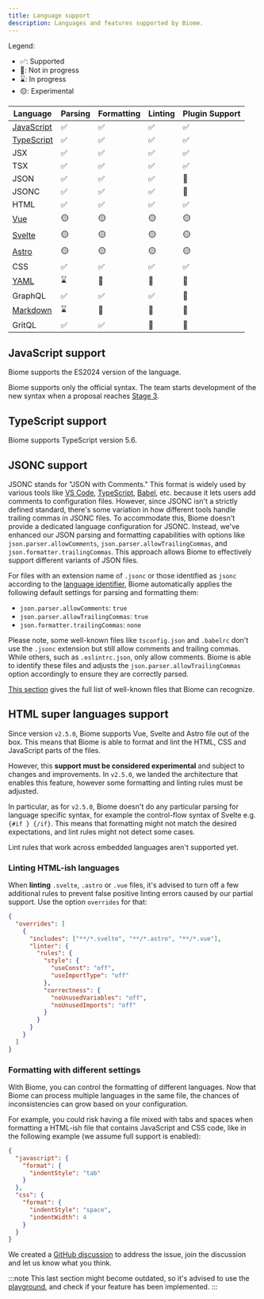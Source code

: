 ```yaml
---
title: Language support
description: Languages and features supported by Biome.
---
```


Legend:
- ✅: Supported
- 🚫: Not in progress
- ⌛️: In progress
- 🟡: Experimental

| Language                                                 | Parsing                                              | Formatting                                              | Linting                                                 | Plugin Support                                          |
|----------------------------------------------------------|------------------------------------------------------|---------------------------------------------------------|---------------------------------------------------------|---------------------------------------------------------|
| [JavaScript](#javascript-support)                        | <span aria-label="Supported" role="img">✅</span>     | <span aria-label="Supported" role="img">✅</span>        | <span aria-label="Supported" role="img">✅</span>        | <span aria-label="Supported" role="img">✅</span>        |
| [TypeScript](#typescript-support)                        | <span aria-label="Supported" role="img">✅</span>     | <span aria-label="Supported" role="img">✅</span>        | <span aria-label="Supported" role="img">✅</span>        | <span aria-label="Supported" role="img">✅</span>        |
| JSX                                                      | <span aria-label="Supported" role="img">✅</span>     | <span aria-label="Supported" role="img">✅</span>        | <span aria-label="Supported" role="img">✅</span>        | <span aria-label="Supported" role="img">✅</span>        |
| TSX                                                      | <span aria-label="Supported" role="img">✅</span>     | <span aria-label="Supported" role="img">✅</span>        | <span aria-label="Supported" role="img">✅</span>        | <span aria-label="Supported" role="img">✅</span>        |
| JSON                                                     | <span aria-label="Supported" role="img">✅</span>     | <span aria-label="Supported" role="img">✅</span>        | <span aria-label="Supported" role="img">✅</span>        | <span aria-label="Not in Progress" role="img">🚫</span> |
| JSONC                                                    | <span aria-label="Supported" role="img">✅</span>     | <span aria-label="Supported" role="img">✅</span>        | <span aria-label="Supported" role="img">✅</span>        | <span aria-label="Not in Progress" role="img">🚫</span> |
| HTML                                                     | <span aria-label="Supported" role="img">✅</span>     | <span aria-label="Supported" role="img">✅</span>        | <span aria-label="Supported" role="img">✅</span>        | <span aria-label="Supported" role="img">✅</span>        |
| [Vue](#html-super-languages-support)                     | <span aria-label="Experimental" role="img">🟡</span> | <span aria-label="Experimental" role="img">🟡</span>    | <span aria-label="Experimental" role="img">🟡</span>    | <span aria-label="Experimental" role="img">🟡</span>    |
| [Svelte](#html-super-languages-support)                  | <span aria-label="Experimental" role="img">🟡</span> | <span aria-label="Experimental" role="img">🟡</span>    | <span aria-label="Experimental" role="img">🟡</span>    | <span aria-label="Experimental" role="img">🟡</span>    |
| [Astro](#html-super-languages-support)                   | <span aria-label="Experimental" role="img">🟡</span> | <span aria-label="Experimental" role="img">🟡</span>    | <span aria-label="Experimental" role="img">🟡</span>    | <span aria-label="Experimental" role="img">🟡</span>    |
| CSS                                                      | <span aria-label="Supported" role="img">✅️</span>    | <span aria-label="Supported" role="img">✅️</span>       | <span aria-label="Supported" role="img">✅️</span>       | <span aria-label="Supported" role="img">✅</span>        |
| [YAML](https://github.com/biomejs/biome/issues/2365)     | <span aria-label="In Progress" role="img">⌛️</span>  | <span aria-label="Not in Progress" role="img">🚫</span> | <span aria-label="Not in Progress" role="img">🚫</span> | <span aria-label="Not in Progress" role="img">🚫</span> |
| GraphQL                                                  | <span aria-label="Supported" role="img">✅️</span>    | <span aria-label="Supported" role="img">✅️</span>       | <span aria-label="Supported" role="img">✅️</span>       | <span aria-label="Not in Progress" role="img">🚫</span> |
| [Markdown](https://github.com/biomejs/biome/issues/3718) | <span aria-label="In Progress" role="img">⌛️</span>  | <span aria-label="Not in Progress" role="img">🚫</span> | <span aria-label="Not in Progress" role="img">🚫</span> | <span aria-label="Not in Progress" role="img">🚫</span> |
| GritQL                                                   | <span aria-label="Supported" role="img">✅️</span>    | <span aria-label="Supported" role="img">✅️</span>       | <span aria-label="Not in Progress" role="img">🚫</span> | <span aria-label="Not in Progress" role="img">🚫</span> |

## JavaScript support

Biome supports the ES2024 version of the language.

Biome supports only the official syntax. The team starts development of the new syntax when a proposal reaches
[Stage 3](https://github.com/tc39/proposals#stage-3).

## TypeScript support

Biome supports TypeScript version 5.6.

## JSONC support

JSONC stands for "JSON with Comments." This format is widely used by various tools like [VS Code](https://code.visualstudio.com/docs/languages/json#_json-with-comments), [TypeScript](https://www.typescriptlang.org/docs/handbook/tsconfig-json.html), [Babel](https://babeljs.io/docs/config-files), etc. because it lets users add comments to configuration files. However, since JSONC isn't a strictly defined standard, there's some variation in how different tools handle trailing commas in JSONC files. To accommodate this, Biome doesn't provide a dedicated language configuration for JSONC. Instead, we've enhanced our JSON parsing and formatting capabilities with options like `json.parser.allowComments`, `json.parser.allowTrailingCommas`, and `json.formatter.trailingCommas`. This approach allows Biome to effectively support different variants of JSON files.

For files with an extension name of `.jsonc` or those identified as `jsonc` according to the [language identifier](https://code.visualstudio.com/docs/languages/identifiers), Biome automatically applies the following default settings for parsing and formatting them:

- `json.parser.allowComments`: `true`
- `json.parser.allowTrailingCommas`: `true`
- `json.formatter.trailingCommas`: `none`

Please note, some well-known files like `tsconfig.json` and `.babelrc` don't use the `.jsonc` extension but still allow comments and trailing commas. While others, such as `.eslintrc.json`, only allow comments. Biome is able to identify these files and adjusts the `json.parser.allowTrailingCommas` option accordingly to ensure they are correctly parsed.

[This section](/guides/configure-biome#well-known-files) gives the full list of well-known files that Biome can recognize.

## HTML super languages support

Since version `v2.5.0`, Biome supports Vue, Svelte and Astro file out of the box. This means that Biome is able to format and lint the HTML, CSS and JavaScript parts of the files.

However, this **support must be considered experimental** and subject to changes and improvements. In `v2.5.0`, we landed the architecture that enables this feature, however some formatting and linting rules must be adjusted.

In particular, as for `v2.5.0`, Biome doesn't do any particular parsing for language specific syntax, for example the control-flow syntax of Svelte e.g. `{#if } {/if}`. This means that formatting might not match the desired expectations, and lint rules might not detect some cases.

Lint rules that work across embedded languages aren't supported yet.

### Linting HTML-ish languages

When **linting** `.svelte`, `.astro` or `.vue` files, it's advised to turn off a few additional rules to prevent false positive linting errors caused by our partial support. Use the option `overrides` for that:

```json
{
  "overrides": [
    {
      "includes": ["**/*.svelte", "**/*.astro", "**/*.vue"],
      "linter": {
        "rules": {
          "style": {
            "useConst": "off",
            "useImportType": "off"
          },
          "correctness": {
            "noUnusedVariables": "off",
            "noUnusedImports": "off"
          }
        }
      }
    }
  ]
}
```

### Formatting with different settings

With Biome, you can control the formatting of different languages. Now that Biome can process multiple languages in the same file,
the chances of inconsistencies can grow based on your configuration.

For example, you could risk having a file mixed with tabs and spaces when formatting a HTML-ish file that contains JavaScript and CSS code, like in the following example (we assume full support is enabled):

```json
{
  "javascript": {
    "format": {
      "indentStyle": "tab"
    }
  },
  "css": {
    "format": {
      "indentStyle": "space",
      "indentWidth": 4
    }
  }
}
```

We created a [GitHub discussion](https://github.com/biomejs/biome/discussions/7754) to address the issue, join the discussion and let us know what you think.

:::note
This last section might become outdated, so it's advised to use the [playground](https://biomejs.dev/playground), and check if your feature has been implemented.
:::
